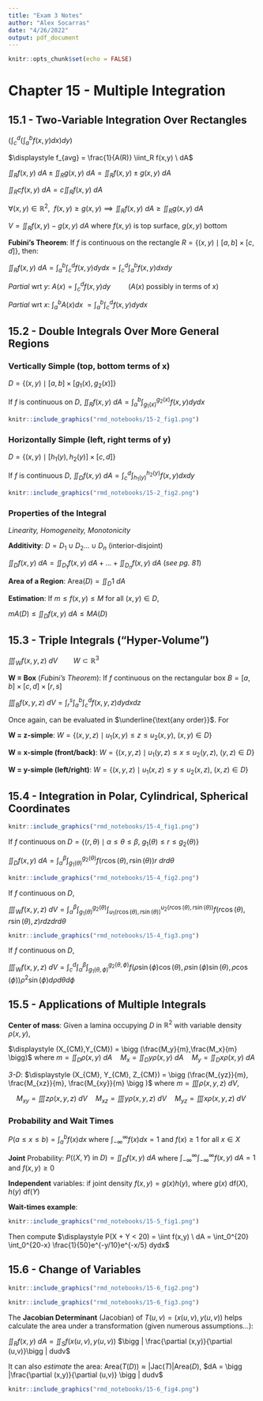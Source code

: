 ```yaml
---
title: "Exam 3 Notes"
author: "Alex Socarras"
date: "4/26/2022"
output: pdf_document
---
```


```r
knitr::opts_chunk$set(echo = FALSE)
```

# Chapter 15 - Multiple Integration

## 15.1 - Two-Variable Integration Over Rectangles

$\displaystyle \bigg (\int_c^d \bigg ( \int_a^b f(x,y)dx \bigg )dy \bigg )$

$\displaystyle f_{avg} = \frac{1}{A(R)} \iint_R f(x,y) \ dA$  

$\displaystyle \iint_R f(x,y) \ dA \pm \iint_R g(x,y) \ dA = \iint_R f(x,y) \pm g(x,y) \ dA$

$\displaystyle \iint_R cf(x,y) \ dA = c \iint_R f(x,y) \ dA$

$\displaystyle \forall (x,y) \in \mathbb{R}^2, \ \  f(x,y) \geq g(x,y) \implies \iint_R f(x,y) \ dA \geq \iint_R g(x,y) \ dA$

$\displaystyle V = \iint_R f(x,y) - g(x,y) \ dA$ where $f(x,y)$ is top surface, $g(x,y)$ bottom
 
**Fubini's Theorem**: If *f* is continuous on the rectangle  $R = \{(x,y) \mid [a,b] \times [c,d]\}$, then: 

$\displaystyle \iint_R f(x,y) \ dA = \int_a^b \int_c^d f(x,y)dydx = \int_c^d \int_a^b f(x,y) dxdy$

*Partial* wrt *y*: $A(x) = \displaystyle \int_c^d f(x,y)dy \qquad$ ($A(x)$ possibly in terms of *x*)

*Partial* wrt *x*: $\displaystyle \int_a^b A(x)dx \ = \int_a^b \int_c^d f(x,y)dydx$


## 15.2 - Double Integrals Over More General Regions

### Vertically Simple (top, bottom terms of x)

$D = \{(x,y) \mid [a,b] \times [g_1(x),g_2(x)]\}$

If $f$ is continuous on $D$, $\displaystyle \iint_R f(x,y) \ dA = \int_a^b \int_{g_1(x)}^{g_2(x)}f(x,y) dydx$

```r
knitr::include_graphics("rmd_notebooks/15-2_fig1.png")
```



### Horizontally Simple (left, right terms of y)

$D = \{(x,y) \mid  [h_1(y),h_2(y)] \times [c,d]\}$ 

If *f* is continuous *D*, $\displaystyle \iint_D f(x,y) \ dA = \int_c^d \int_{h_1(y)}^{h_2(y)} f(x,y)dxdy$
```r
knitr::include_graphics("rmd_notebooks/15-2_fig2.png")
```


### Properties of the Integral

*Linearity, Homogeneity, Monotonicity*

**Additivity**: $D = D_1 \cup D_2 \dots \cup D_n$ (interior-disjoint)

$\iint_D f(x,y)\ dA = \iint_{D_1} f(x,y)\ dA + \dots + \iint_{D_n} f(x,y) \ dA$ (*see pg. 81*)

**Area of a Region**: $\text{Area}(D) = \iint_{D}1 \ dA$

**Estimation**: If $m \leq f(x,y) \leq M$ for all $(x,y) \in D$, 

$\displaystyle mA(D) \leq \iint_D f(x,y) \ dA \leq MA(D)$


## 15.3 - Triple Integrals ("Hyper-Volume")

$\displaystyle \iiint_W f(x,y,z) \ dV \qquad W \subset \mathbb{R}^3$

**W = Box** (*Fubini's Theorem*): If $f$ continuous on the rectangular box $B = [a,b] \times [c,d] \times [r,s]$ 

$\displaystyle \iiint_B f(x,y,z) \ dV = \int_r^s \int_a^b \int_c^d f(x,y,z) dydxdz$

Once again, can be evaluated in $\underline{\text{any order}}$. For 

**W = z-simple**: $W = \{(x,y,z) \mid u_1(x,y) \leq z \leq u_2(x,y), \ (x,y) \in D\}$ 

**W = x-simple (front/back)**: $W = \{(x,y,z) \mid u_1(y,z) \leq x \leq u_2(y,z), \ (y,z) \in D \}$


**W = y-simple (left/right)**: $W = \{(x,y,z) \mid u_1(x,z) \leq y \leq u_2(x,z), \ (x,z) \in D\}$

## 15.4 - Integration in Polar, Cylindrical, Spherical Coordinates

```r
knitr::include_graphics("rmd_notebooks/15-4_fig1.png")
```

If *f* continuous on $D = \{(r,\theta) \mid \alpha \leq \theta \leq \beta, \ g_1(\theta) \leq r \leq g_2(\theta)\}$

$\displaystyle \iint_D f(x,y) \ dA = \int_\alpha^\beta \int_{g_1(\theta)}^{g_2(\theta)} f(r\cos(\theta), r\sin(\theta))r \ drd\theta$


```r
knitr::include_graphics("rmd_notebooks/15-4_fig2.png")

```
If *f* continuous on *D*,

$\displaystyle \iiint_W f(x,y,z) \ dV = \int_\alpha^\beta \int_{g_1(\theta)}^{g_2(\theta)} \int_{u_1(r \cos(\theta), r \sin(\theta))}^{u_2(r \cos(\theta), r \sin(\theta))} f(r \cos(\theta), r \sin(\theta), z)rdzdrd\theta$


```r
knitr::include_graphics("rmd_notebooks/15-4_fig3.png")
```


If *f* continuous on *D*, 

$\displaystyle \iiint_W f(x,y,z) \ dV = \int_c^d \int_\alpha^\beta \int_{g_1(\theta, \phi)}^{g_2(\theta,\phi)} f(\rho \sin(\phi)\cos(\theta), \rho \sin(\phi)\sin(\theta),\rho \cos(\phi))\rho^2\sin(\phi)d\rho d \theta d \phi$

## 15.5 - Applications of Multiple Integrals

**Center of mass**: Given a lamina occupying *D* in $\mathbb{R}^2$ with variable density $\rho(x,y)$, 

$\displaystyle (X_{CM},Y_{CM}) = \bigg (\frac{M_y}{m},\frac{M_x}{m} \bigg)$ where $\displaystyle m = \iint_D \rho(x,y) \ dA \quad \displaystyle M_x = \iint_D y \rho(x,y) \ dA \quad  M_y = \iint_D x \rho(x,y) \ dA$

*3-D*: $\displaystyle (X_{CM}, Y_{CM}, Z_{CM}) = \bigg (\frac{M_{yz}}{m}, \frac{M_{xz}}{m}, \frac{M_{xy}}{m} \bigg )$ where $\displaystyle m = \iiint \rho(x,y,z) \ dV$, 

$\displaystyle \quad M_{xy} = \iiint z \rho(x,y,z) \ dV \quad M_{xz} = \iiint y \rho(x,y,z) \ dV \quad M_{yz} = \iiint x \rho(x,y,z) \ dV$

### Probability and Wait Times

$P(a \leq x \leq b) = \int_a^b f(x) dx$ where $\int_{-\infty}^\infty f(x)dx = 1\text{ and } f(x) \geq 1$ for all $x \in X$

**Joint** Probability: $\displaystyle P( (X,Y) \ \text{in} \ D) = \iint_D f(x,y) \ dA$ where $\displaystyle \int_{-\infty}^\infty \int_{-\infty}^\infty f(x,y) \ dA = 1$ and $f(x,y) \geq 0$

**Independent** variables: if joint density $f(x,y) = g(x)h(y)$, where $g(x)$ df(*X*), $h(y)$ df(*Y*)
 
**Wait-times example**: 
```r
knitr::include_graphics("rmd_notebooks/15-5_fig1.png")
```
Then compute $\displaystyle P(X + Y < 20) = \iint f(x,y) \ dA = \int_0^{20} \int_0^{20-x} \frac{1}{50}e^{-y/10}e^{-x/5} dydx$
 
## 15.6 - Change of Variables

```r
knitr::include_graphics("rmd_notebooks/15-6_fig2.png")
```


```r
knitr::include_graphics("rmd_notebooks/15-6_fig3.png")
```

 The **Jacobian Determinant** (Jacobian) of $T(u,v) = (x(u,v),y(u,v))$ helps calculate the area under a transformation (given numerous assumptions...): 
 
 $\displaystyle \iint_R f(x,y) \ dA = \iint_S f(x(u,v), y(u,v))$ $\bigg | \frac{\partial (x,y)}{\partial (u,v)}\bigg | dudv$
 
 It can also *estimate* the area: $\text{Area}(T(D)) \approx \bigg | \text{Jac}(T)\bigg | \text{Area}(D)$, $dA = \bigg |\frac{\partial (x,y)}{\partial (u,v)} \bigg | dudv$
 

```r
knitr::include_graphics("rmd_notebooks/15-6_fig4.png")
```






